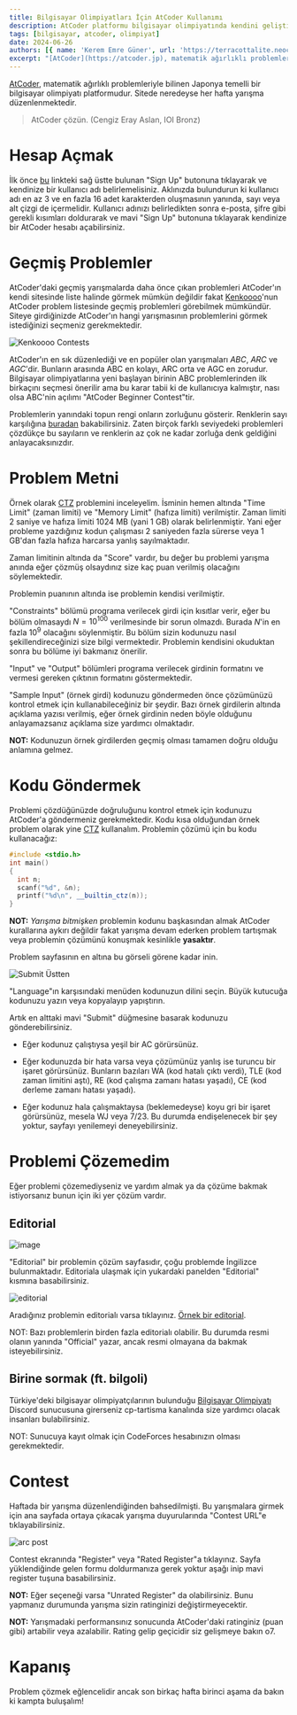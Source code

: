 ```yaml
---
title: Bilgisayar Olimpiyatları İçin AtCoder Kullanımı
description: AtCoder platformu bilgisayar olimpiyatında kendini geliştirmek için nasıl kullanılabilir?
tags: [bilgisayar, atcoder, olimpiyat]
date: 2024-06-26
authors: [{ name: 'Kerem Emre Güner', url: 'https://terracottalite.neocities.org/' }, { name: 'Mehmet Kutay Bozkurt', url: 'https://www.mkutay.dev' }]
excerpt: "[AtCoder](https://atcoder.jp), matematik ağırlıklı problemleriyle bilinen Japonya temelli bir bilgisayar olimpiyatı platformudur. Sitede neredeyse her hafta yarışma düzenlenmektedir."
---
```

[AtCoder](https://atcoder.jp), matematik ağırlıklı problemleriyle bilinen Japonya temelli bir bilgisayar olimpiyatı platformudur.
Sitede neredeyse her hafta yarışma düzenlenmektedir.

> AtCoder çözün. (Cengiz Eray Aslan, IOI Bronz)

# Hesap Açmak

İlk önce [bu](https://atcoder.jp/register) linkteki sağ üstte bulunan "Sign Up" butonuna tıklayarak ve kendinize bir 
kullanıcı adı belirlemelisiniz.
Aklınızda bulundurun ki kullanıcı adı en az 3 ve en fazla 16 adet karakterden oluşmasının yanında, sayı veya alt çizgi de içermelidir.
Kullanıcı adınızı belirledikten sonra e-posta, şifre gibi gerekli kısımları doldurarak ve mavi "Sign Up" butonuna tıklayarak 
kendinize bir AtCoder hesabı açabilirsiniz.

# Geçmiş Problemler

AtCoder'daki geçmiş yarışmalarda daha önce çıkan problemleri AtCoder'ın kendi sitesinde liste halinde görmek mümkün değildir 
fakat [Kenkoooo](https://kenkoooo.com/atcoder/#/table/)'nun AtCoder problem listesinde geçmiş problemleri görebilmek mümkündür.
Siteye girdiğinizde AtCoder'ın hangi yarışmasının problemlerini görmek istediğinizi seçmeniz gerekmektedir.

![Kenkoooo Contests](/fotograflar/blog/atcoder-kullanimi/kenkoooo-contests.png)

AtCoder'ın en sık düzenlediği ve en popüler olan yarışmaları *ABC*, *ARC* ve *AGC*'dir. Bunların arasında ABC en kolayı, ARC orta ve AGC
en zorudur. Bilgisayar olimpiyatlarına yeni başlayan birinin ABC problemlerinden ilk birkaçını seçmesi önerilir ama bu karar 
tabii ki de kullanıcıya kalmıştır, nası olsa ABC'nin açılımı "AtCoder Beginner Contest"tir.

Problemlerin yanındaki topun rengi onların zorluğunu gösterir. Renklerin
sayı karşılığına [buradan](https://atcoder.jp/posts/16) bakabilirsiniz.
Zaten birçok farklı seviyedeki problemleri çözdükçe bu sayıların ve renklerin az çok ne kadar zorluğa denk
geldiğini anlayacaksınızdır.

# Problem Metni

Örnek olarak [CTZ](https://atcoder.jp/contests/abc336/tasks/abc336_b)
problemini inceleyelim. İsminin hemen altında "Time Limit" (zaman limiti) ve "Memory Limit"
(hafıza limiti) verilmiştir. Zaman limiti 2 saniye ve hafıza limiti 1024 MB
(yani 1 GB) olarak belirlenmiştir. Yani eğer probleme yazdığınız kodun çalışması 2 saniyeden
fazla sürerse veya 1 GB'dan fazla hafıza harcarsa yanlış sayılmaktadır.

Zaman limitinin altında da "Score" vardır, bu değer bu problemi yarışma anında
eğer çözmüş olsaydınız size kaç puan verilmiş olacağını söylemektedir.

Problemin puanının altında ise problemin kendisi verilmiştir.

"Constraints" bölümü programa verilecek girdi için kısıtlar verir, eğer
bu bölüm olmasaydı $N = 10^{100}$ verilmesinde bir sorun olmazdı. Burada $N$'in
en fazla $10^9$ olacağını söylenmiştir. Bu bölüm sizin kodunuzu nasıl şekillendireceğinizi
size bilgi vermektedir. Problemin kendisini okuduktan sonra bu bölüme iyi bakmanız önerilir.

"Input" ve "Output" bölümleri programa verilecek girdinin formatını ve
vermesi gereken çıktının formatını göstermektedir.

"Sample Input" (örnek girdi) kodunuzu göndermeden önce çözümünüzü
kontrol etmek için kullanabileceğiniz bir şeydir. Bazı örnek girdilerin altında
açıklama yazısı verilmiş, eğer örnek girdinin neden böyle olduğunu
anlayamazsanız açıklama size yardımcı olmaktadır.

**NOT:** Kodunuzun örnek girdilerden geçmiş olması tamamen doğru olduğu
anlamına gelmez.

# Kodu Göndermek

Problemi çözdüğünüzde doğruluğunu kontrol etmek için kodunuzu AtCoder'a
göndermeniz gerekmektedir. Kodu kısa olduğundan örnek problem olarak yine
[CTZ](https://atcoder.jp/contests/abc336/tasks/abc336_b) kullanalım. Problemin çözümü için bu kodu kullanacağız:

```cpp
#include <stdio.h>
int main()
{
  int n;
  scanf("%d", &n);
  printf("%d\n", __builtin_ctz(n));
}
```

**NOT:** *Yarışma bitmişken* problemin kodunu başkasından almak AtCoder
kurallarına aykırı değildir fakat yarışma devam ederken problem tartışmak veya problemin çözümünü konuşmak kesinlikle **yasaktır**.

Problem sayfasının en altına bu görseli görene kadar inin.

![Submit Üstten](/fotograflar/blog/atcoder-kullanimi/submit-top.png)

"Language"ın karşısındaki menüden kodunuzun dilini seçin. Büyük kutucuğa
kodunuzu yazın veya kopyalayıp yapıştırın.

Artık en alttaki mavi "Submit" düğmesine basarak kodunuzu
gönderebilirsiniz.

- Eğer kodunuz çalıştıysa yeşil bir <span className="text-green-500">AC</span>
  görürsünüz.

- Eğer kodunuzda bir hata varsa veya çözümünüz yanlış ise turuncu bir
  işaret görürsünüz. Bunların bazıları <span className="text-red-500">WA</span> (kod
  hatalı çıktı verdi), <span className="text-orange-500">TLE</span> (kod zaman limitini
  aştı), <span className="text-orange-500">RE</span> (kod çalışma zamanı hatası yaşadı),
  <span className="text-orange-500">CE</span> (kod derleme zamanı hatası yaşadı).

- Eğer kodunuz hala çalışmaktaysa (beklemedeyse) koyu gri bir işaret
  görürsünüz, mesela <span className="text-gray-500">WJ</span> veya
  <span className="text-gray-500">7/23</span>. Bu durumda endişelenecek bir şey
  yoktur, sayfayı yenilemeyi deneyebilirsiniz.

# Problemi Çözemedim

Eğer problemi çözemediyseniz ve yardım almak ya da çözüme bakmak
istiyorsanız bunun için iki yer çözüm vardır.

## Editorial

![image](/fotograflar/blog/atcoder-kullanimi/editorial-bar.png)

"Editorial" bir problemin çözüm sayfasıdır, çoğu problemde İngilizce bulunmaktadır.
Editoriala ulaşmak için yukardaki panelden "Editorial" kısmına basabilirsiniz.

![editorial](/fotograflar/blog/atcoder-kullanimi/editorial.png)

Aradığınız problemin editorialı varsa tıklayınız. [Örnek bir
editorial](https://atcoder.jp/contests/abc336/editorial/9288).

NOT: Bazı problemlerin birden fazla editorialı olabilir. Bu durumda
resmi olanın yanında "Official" yazar, ancak resmi olmayana da bakmak
isteyebilirsiniz.

## Birine sormak (ft. bilgoli)

Türkiye'deki bilgisayar olimpiyatçılarının bulunduğu [Bilgisayar
Olimpiyatı](https://discord.gg/EedMW25Rmg) Discord sunucusuna girerseniz
cp-tartisma kanalında size yardımcı olacak insanları bulabilirsiniz.

NOT: Sunucuya kayıt olmak için CodeForces hesabınızın olması
gerekmektedir.

# Contest

Haftada bir yarışma düzenlendiğinden bahsedilmişti. Bu yarışmalara girmek
için ana sayfada ortaya çıkacak yarışma duyurularında "Contest URL"e
tıklayabilirsiniz.

![arc post](/fotograflar/blog/atcoder-kullanimi/arc-post.png)

Contest ekranında "Register" veya "Rated Register"a tıklayınız. Sayfa
yüklendiğinde gelen formu doldurmanıza gerek yoktur aşağı inip mavi
register tuşuna basabilirsiniz.

**NOT:** Eğer seçeneği varsa "Unrated Register" da olabilirsiniz. Bunu
yapmanız durumunda yarışma sizin ratinginizi değiştirmeyecektir.

**NOT:** Yarışmadaki performansınız sonucunda AtCoder'daki ratinginiz (puan
gibi) artabilir veya azalabilir. Rating gelip geçicidir siz gelişmeye
bakın o7.

# Kapanış

Problem çözmek eğlencelidir ancak son birkaç hafta birinci aşama da bakın ki
kampta buluşalım!
